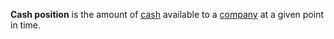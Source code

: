 {{Copy to Wiktionary}}

'''Cash position''' is the amount of [[cash]] available to a [[company]] at a given point in time.


{{finance-stub}}
